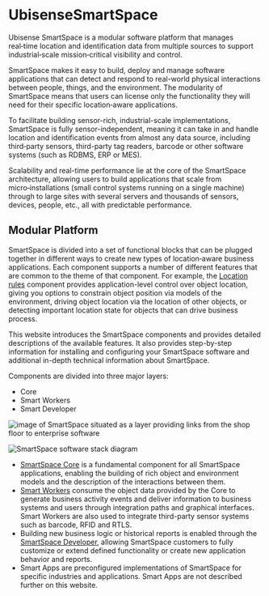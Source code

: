 # UbisenseSmartSpace

Ubisense SmartSpace is a modular software platform that manages real‑time
location and identification data from multiple sources to support
industrial‑scale mission‑critical visibility and control.

SmartSpace makes it easy to build, deploy and manage software applications
that can detect and respond to real-world physical interactions between
people, things, and the environment. The modularity of SmartSpace means that
users can license only the functionality they will need for their specific
location‑aware applications.

To facilitate building sensor-rich, industrial-scale implementations,
SmartSpace is fully sensor-independent, meaning it can take in and handle
location and identification events from almost any data source, including
third‑party sensors, third-party tag readers, barcode or other software
systems (such as RDBMS, ERP or MES).

Scalability and real-time performance lie at the core of the SmartSpace
architecture, allowing users to build applications that scale from
micro‑installations (small control systems running on a single machine)
through to large sites with several servers and thousands of sensors, devices,
people, etc., all with predictable performance.

## Modular Platform

SmartSpace is divided into a set of functional blocks that can be plugged
together in different ways to create new types of location‑aware business
applications. Each component supports a number of different features that are
common to the theme of that component. For example, the [Location
rules](ComponentandFeatureOverview/TopLevelComponents/location-rules.htm)
component provides application-level control over object location, giving you
options to constrain object position via models of the environment, driving
object location via the location of other objects, or detecting important
location state for objects that can drive business process.

This website introduces the SmartSpace components and provides detailed
descriptions of the available features. It also provides step-by-step
information for installing and configuring your SmartSpace software and
additional in-depth technical information about SmartSpace.

Components are divided into three major layers:

- Core
- Smart Workers
- Smart Developer

![image of SmartSpace situated as a layer providing links from the shop floor
to enterprise software](images/SmartSpaceGraphic.png)

![SmartSpace software stack diagram](images/SmartSpaceSoftwareStack2.png)

- [SmartSpace Core](ComponentandFeatureOverview/TopLevel/core.htm) is a fundamental component for all SmartSpace applications, enabling the building of rich object and environment models and the description of the interactions between them.
- [Smart Workers](ComponentandFeatureOverview/TopLevel/smart-workers-introduction.htm) consume the object data provided by the Core to generate business activity events and deliver information to business systems and users through integration paths and graphical interfaces. Smart Workers are also used to integrate third-party sensor systems such as barcode, RFID and RTLS.
- Building new business logic or historical reports is enabled through the [SmartSpace Developer](ComponentandFeatureOverview/TopLevel/Developer-introduction.htm), allowing SmartSpace customers to fully customize or extend defined functionality or create new application behavior and reports.
- Smart Apps are preconfigured implementations of SmartSpace for specific industries and applications. Smart Apps are not described further on this website.